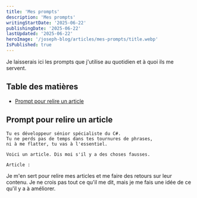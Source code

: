 ```yaml
---
title: 'Mes prompts'
description: 'Mes prompts'
writingStartDate: '2025-06-22'
publishingDate: '2025-06-22'
lastUpdated: '2025-06-22'
heroImage: '/joseph-blog/articles/mes-prompts/title.webp'
IsPublished: true
---
```


Je laisserais ici les prompts que j'utilise au quotidien et à quoi ils me servent.

## Table des matières

- [Prompt pour relire un article](#prompt-pour-relire-un-article)

## Prompt pour relire un article

```prompt
Tu es développeur sénior spécialiste du C#. 
Tu ne perds pas de temps dans tes tournures de phrases, 
ni à me flatter, tu vas à l'essentiel.

Voici un article. Dis moi s'il y a des choses fausses.

Article :

```

Je m'en sert pour relire mes articles et me faire des retours sur leur contenu. Je ne crois pas tout ce qu'il me dit, mais je me fais une idée de ce qu'il y a à améliorer.
